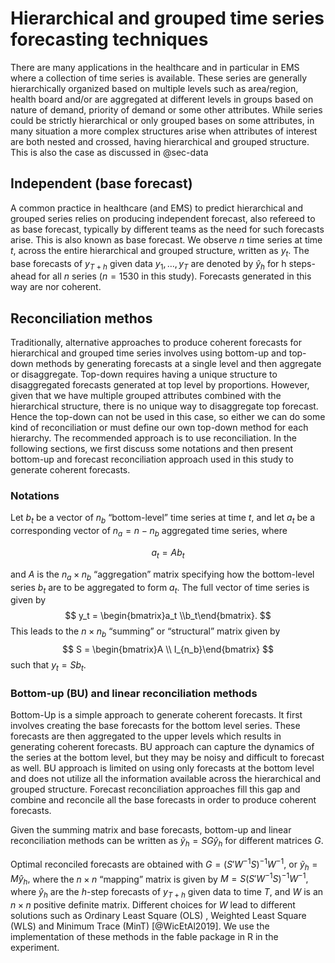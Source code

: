 # Hierarchical and grouped time series forecasting techniques {#sec-htc}

There are many applications in the healthcare and in particular in EMS where a collection of time series is available. These series are generally hierarchically organized based on multiple levels such as area/region, health board and/or are aggregated at different levels in groups based on nature of demand, priority of demand or some other attributes. While series could be strictly hierarchical or only grouped bases on some attributes, in many situation a more complex structures arise when attributes of interest are both nested and crossed, having hierarchical and grouped structure. This is also the case as discussed in @sec-data

## Independent (base forecast)

A common practice in healthcare (and EMS) to predict hierarchical and grouped series relies on producing independent forecast, also refereed to as base forecast, typically by different teams as the need for such forecasts arise. This is also known as base forecast. We observe $n$ time series at time $t$, across the entire hierarchical and grouped structure, written as $y_t$. The base forecasts of $y_{T+h}$ given data $y_1,\dots,y_T$ are denoted by $\hat{y}_h$ for h steps-ahead for all $n$ series ($n=1530$ in this study). Forecasts generated in this way are nor coherent. 

## Reconciliation methos

Traditionally, alternative approaches to produce coherent forecasts for hierarchical and grouped time series involves using bottom-up and top-down methods by generating forecasts at a single level and then aggregate or disaggregate. Top-down requires having a unique structure to disaggregated forecasts generated at top level by proportions. However, given that we have multiple grouped attributes combined with the hierarchical structure, there is no unique way to disaggregate top forecast. Hence the top-down can not be used in this case, so either we can do some kind of reconciliation or must define our own top-down method for each hierarchy. The recommended approach is to use reconciliation.
In the following sections, we first discuss some notations and then present bottom-up and forecast reconciliation approach used in this study to generate coherent forecasts.

### Notations

Let $b_t$ be a vector of $n_b$ "bottom-level" time series at time $t$, and let $a_t$ be a corresponding vector of $n_a = n-n_b$ aggregated time series, where

$$
 a_t = Ab_t
$$

and $A$ is the $n_a\times n_b$ "aggregation" matrix specifying how the bottom-level series $b_t$ are to be aggregated to form $a_t$. The full vector of time series is given by
$$
 y_t = \begin{bmatrix}a_t \\b_t\end{bmatrix}.
$$
This leads to the $n\times n_b$ "summing" or "structural" matrix given by
$$
  S = \begin{bmatrix}A \\ I_{n_b}\end{bmatrix}
$$
such that $y_t = Sb_t$.

### Bottom-up (BU) and linear reconciliation methods

Bottom-Up is a simple approach to generate coherent forecasts. It first involves creating the base forecasts for the bottom level series. These forecasts are then aggregated to the upper levels which results in generating coherent forecasts. BU approach can capture the dynamics of the series at the bottom level, but they may be noisy and difficult to forecast as well. BU approach is limited on using only forecasts at the bottom level and does not utilize all the information available across the hierarchical and grouped structure. Forecast reconciliation approaches fill this gap and combine and reconcile all the base forecasts in order to produce coherent forecasts.

Given the summing matrix and base forecasts, bottom-up and linear reconciliation methods can be written as $\tilde{y}_h = SG\hat{y}_h$ for different matrices $G$.

Optimal reconciled forecasts are obtained with $G=(S'W^{-1}S)^{-1}W^{-1}$, or $\tilde{y}_h = M\hat{y}_h,$ where the $n\times n$ "mapping" matrix is given by $M = S(S'W^{-1}S)^{-1}W^{-1},$ where $\hat{y}_h$ are the $h$-step forecasts of $y_{T+h}$ given data to time $T$, and $W$ is an $n \times n$ positive definite matrix. Different choices for $W$ lead to different solutions such as Ordinary Least Square (OLS) , Weighted Least Square (WLS) and Minimum Trace (MinT) [@WicEtAl2019]. We use the implementation of these methods in the fable package in R in the experiment.
